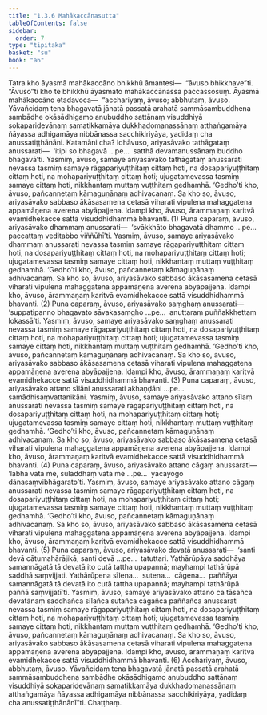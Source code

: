 ```yaml
---
title: "1.3.6 Mahākaccānasutta"
tableOfContents: false
sidebar:
  order: 7
type: "tipitaka"
basket: "su"
book: "a6"
---
```



<DynamicBreadcrumb />

<Division number="26" book="a6" bookNo="16" page="277">

<Paragraph number="159" book="a6">
Tatra kho āyasmā mahākaccāno bhikkhū āmantesi—  “āvuso bhikkhave”ti. “Āvuso”ti kho te bhikkhū āyasmato mahākaccānassa paccassosuṃ. Āyasmā mahākaccāno etadavoca—  “acchariyaṃ, āvuso; abbhutaṃ, āvuso. Yāvañcidaṃ tena bhagavatā jānatā passatā arahatā sammāsambuddhena sambādhe okāsādhigamo anubuddho sattānaṃ visuddhiyā sokaparidevānaṃ samatikkamāya dukkhadomanassānaṃ atthaṅgamāya ñāyassa adhigamāya nibbānassa sacchikiriyāya, yadidaṃ cha anussatiṭṭhānāni.
</Paragraph>

<Paragraph number="160" book="a6">
Katamāni cha? Idhāvuso, ariyasāvako tathāgataṃ anussarati—  ‘itipi so bhagavā …pe…  satthā devamanussānaṃ buddho bhagavā’ti. Yasmiṃ, āvuso, samaye ariyasāvako tathāgataṃ anussarati nevassa tasmiṃ samaye rāgapariyuṭṭhitaṃ cittaṃ hoti, na dosapariyuṭṭhitaṃ cittaṃ hoti, na mohapariyuṭṭhitaṃ cittaṃ hoti; ujugatamevassa tasmiṃ samaye cittaṃ hoti, nikkhantaṃ muttaṃ vuṭṭhitaṃ gedhamhā. ‘Gedho’ti kho, āvuso, pañcannetaṃ kāmaguṇānaṃ adhivacanaṃ. Sa kho so, āvuso, ariyasāvako sabbaso ākāsasamena cetasā viharati vipulena mahaggatena appamāṇena averena abyāpajjena. Idampi kho, āvuso, ārammaṇaṃ karitvā evamidhekacce sattā visuddhidhammā bhavanti. (1)
</Paragraph>

<Paragraph number="161" book="a6">
Puna caparaṃ, āvuso, ariyasāvako dhammaṃ anussarati—  ‘svākkhāto bhagavatā dhammo …pe…  paccattaṃ veditabbo viññūhī’ti. Yasmiṃ, āvuso, samaye ariyasāvako dhammaṃ anussarati nevassa tasmiṃ samaye rāgapariyuṭṭhitaṃ cittaṃ hoti, na dosapariyuṭṭhitaṃ cittaṃ hoti, na mohapariyuṭṭhitaṃ cittaṃ hoti; ujugatamevassa tasmiṃ samaye cittaṃ hoti, nikkhantaṃ muttaṃ vuṭṭhitaṃ gedhamhā. ‘Gedho’ti kho, āvuso, pañcannetaṃ kāmaguṇānaṃ adhivacanaṃ. Sa kho so, āvuso, ariyasāvako sabbaso ākāsasamena cetasā viharati vipulena mahaggatena appamāṇena averena abyāpajjena. Idampi kho, āvuso, ārammaṇaṃ karitvā evamidhekacce sattā visuddhidhammā bhavanti. (2)
</Paragraph>

<Paragraph number="162" book="a6">
Puna caparaṃ, āvuso, ariyasāvako saṃghaṃ anussarati—  ‘suppaṭipanno bhagavato sāvakasaṃgho …pe…  anuttaraṃ puññakkhettaṃ lokassā’ti. Yasmiṃ, āvuso, samaye ariyasāvako saṃghaṃ anussarati nevassa tasmiṃ samaye rāgapariyuṭṭhitaṃ cittaṃ hoti, na dosapariyuṭṭhitaṃ cittaṃ hoti, na mohapariyuṭṭhitaṃ cittaṃ hoti; ujugatamevassa tasmiṃ samaye cittaṃ hoti, nikkhantaṃ muttaṃ vuṭṭhitaṃ gedhamhā. ‘Gedho’ti kho, āvuso, pañcannetaṃ kāmaguṇānaṃ adhivacanaṃ. Sa kho so, āvuso, ariyasāvako sabbaso ākāsasamena cetasā viharati vipulena mahaggatena appamāṇena averena abyāpajjena. Idampi kho, āvuso, ārammaṇaṃ karitvā evamidhekacce sattā visuddhidhammā bhavanti. (3)
</Paragraph>

<Paragraph number="163" book="a6">
Puna caparaṃ, āvuso, ariyasāvako attano sīlāni anussarati akhaṇḍāni …pe…  samādhisaṃvattanikāni. Yasmiṃ, āvuso, samaye ariyasāvako attano sīlaṃ anussarati nevassa tasmiṃ samaye rāgapariyuṭṭhitaṃ cittaṃ hoti, na dosapariyuṭṭhitaṃ cittaṃ hoti, na mohapariyuṭṭhitaṃ cittaṃ hoti; ujugatamevassa tasmiṃ samaye cittaṃ hoti, nikkhantaṃ muttaṃ vuṭṭhitaṃ gedhamhā. ‘Gedho’ti kho, āvuso, pañcannetaṃ kāmaguṇānaṃ adhivacanaṃ. Sa kho so, āvuso, ariyasāvako sabbaso ākāsasamena cetasā viharati vipulena mahaggatena appamāṇena averena abyāpajjena. Idampi kho, āvuso, ārammaṇaṃ karitvā evamidhekacce sattā visuddhidhammā bhavanti. (4)
</Paragraph>

<Paragraph number="164" book="a6">
Puna caparaṃ, āvuso, ariyasāvako attano cāgaṃ anussarati—  ‘lābhā vata me, suladdhaṃ vata me …pe…  yācayogo dānasaṃvibhāgarato’ti. Yasmiṃ, āvuso, samaye ariyasāvako attano cāgaṃ anussarati nevassa tasmiṃ samaye rāgapariyuṭṭhitaṃ cittaṃ hoti, na dosapariyuṭṭhitaṃ cittaṃ hoti, na mohapariyuṭṭhitaṃ cittaṃ hoti; ujugatamevassa tasmiṃ samaye cittaṃ hoti, nikkhantaṃ muttaṃ vuṭṭhitaṃ gedhamhā. ‘Gedho’ti kho, āvuso, pañcannetaṃ kāmaguṇānaṃ adhivacanaṃ. Sa kho so, āvuso, ariyasāvako sabbaso ākāsasamena cetasā viharati vipulena mahaggatena appamāṇena averena abyāpajjena. Idampi kho, āvuso, ārammaṇaṃ karitvā evamidhekacce sattā visuddhidhammā bhavanti. (5)
</Paragraph>

<Paragraph number="165" book="a6">
Puna caparaṃ, āvuso, ariyasāvako devatā anussarati—  ‘santi devā cātumahārājikā, santi devā …pe…  tatuttari. Yathārūpāya saddhāya samannāgatā tā devatā ito cutā tattha upapannā; mayhampi tathārūpā saddhā saṃvijjati. Yathārūpena sīlena…  sutena…  cāgena…  paññāya samannāgatā tā devatā ito cutā tattha upapannā; mayhampi tathārūpā paññā saṃvijjatī’ti. Yasmiṃ, āvuso, samaye ariyasāvako attano ca tāsañca devatānaṃ saddhañca sīlañca sutañca cāgañca paññañca anussarati nevassa tasmiṃ samaye rāgapariyuṭṭhitaṃ cittaṃ hoti, na dosapariyuṭṭhitaṃ cittaṃ hoti, na mohapariyuṭṭhitaṃ cittaṃ hoti; ujugatamevassa tasmiṃ samaye cittaṃ hoti, nikkhantaṃ muttaṃ vuṭṭhitaṃ gedhamhā. ‘Gedho’ti kho, āvuso, pañcannetaṃ kāmaguṇānaṃ adhivacanaṃ. Sa kho so, āvuso, ariyasāvako sabbaso ākāsasamena cetasā viharati vipulena mahaggatena appamāṇena averena abyāpajjena. Idampi kho, āvuso, ārammaṇaṃ karitvā evamidhekacce sattā visuddhidhammā bhavanti. (6)
</Paragraph>

<Paragraph number="166" book="a6">
Acchariyaṃ, āvuso, abbhutaṃ, āvuso. Yāvañcidaṃ tena bhagavatā jānatā passatā arahatā sammāsambuddhena sambādhe okāsādhigamo anubuddho sattānaṃ visuddhiyā sokaparidevānaṃ samatikkamāya dukkhadomanassānaṃ atthaṅgamāya ñāyassa adhigamāya nibbānassa sacchikiriyāya, yadidaṃ cha anussatiṭṭhānānī”ti.

</Paragraph>
</Division>

<Paragraph number="167" type="center" book="a6">
Chaṭṭhaṃ.
</Paragraph>